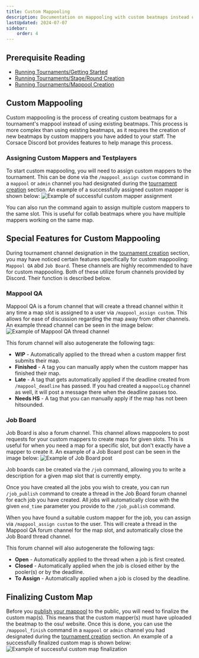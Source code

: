 ```yaml
---
title: Custom Mappooling
description: Documentation on mappooling with custom beatmaps instead of existing beatmaps for a tournament.
lastUpdated: 2024-07-07
sidebar:
    order: 4
---
```

## Prerequisite Reading

* [Running Tournaments/Getting Started](../)
* [Running Tournaments/Stage/Round Creation](../stage-round-creation)
* [Running Tournaments/Mappool Creation](../mappool-creation)

## Custom Mappooling
Custom mappooling is the process of creating custom beatmaps for a tournament's mappool instead of using existing beatmaps. This process is more complex than using existing beatmaps, as it requires the creation of new beatmaps by custom mappers you have added to your staff. The Corsace Discord bot provides features to help manage this process.

### Assigning Custom Mappers and Testplayers
To start custom mappooling, you will need to assign custom mappers to the tournament. This can be done via the `/mappool_assign custom` command in a `mappool` or `admin` channel you had designated during the [tournament creation](../#tournament-creation) section. An example of a successfully assigned custom mapper is shown below:
![Example of successful custom mapper assignment](../../../../images/tournament_org/mappool_assign_custom_success.png)

You can also run the command again to assign multiple custom mappers to the same slot. This is useful for collab beatmaps where you have multiple mappers working on the same map.

## Special Features for Custom Mappooling
During tournament channel designation in the [tournament creation](../#tournament-creation) section, you may have noticed certain features specifically for custom mappooling: `Mappool QA` abd `Job Board`. These channels are highly recommended to have for custom mappooling. Both of these utilize forum channels provided by Discord. Their function is described below.

### Mappool QA
Mappool QA is a forum channel that will create a thread channel within it any time a map slot is assigned to a user via `/mappool_assign custom`. This allows for ease of discussion regarding the map away from other channels. An example thread channel can be seen in the image below:
![Example of Mappool QA thread channel](../../../../images/tournament_org/mappool_qa_example.png)

This forum channel will also autogenerate the following tags:
- **WIP** - Automatically applied to the thread when a custom mapper first submits their map.
- **Finished** - A tag you can manually apply when the custom mapper has finished their map.
- **Late** - A tag that gets automatically applied if the deadline created from `/mappool_deadline` has passed. If you had created a `mappoolLog` channel as well, it will post a message there when the deadline passes too.
- **Needs HS** - A tag that you can manually apply if the map has not been hitsounded.

### Job Board
Job Board is also a forum channel. This channel allows mappoolers to post requests for your custom mappers to create maps for given slots. This is useful for when you need a map for a specific slot, but don't exactly have a mapper to create it. An example of a Job Board post can be seen in the image below:
![Example of Job Board post](../../../../images/tournament_org/job_board_example.png)

Job boards can be created via the `/job` command, allowing you to write a description for a given map slot that is currently empty.

Once you have created all the jobs you wish to create, you can run `/job_publish` command to create a thread in the Job Board forum channel for each job you have created. All jobs will automatically close with the given `end_time` parameter you provide to the `/job_publish` command.

When you have found a suitable custom mapper for the job, you can assign via `/mappool_assign custom` to the user. This will create a thread in the Mappool QA forum channel for the map slot, and automatically close the Job Board thread channel.

This forum channel will also autogenerate the following tags:
- **Open** - Automatically applied to the thread when a job is first created.
- **Closed** - Automatically applied when the job is closed either by the pooler(s) or by the deadline.
- **To Assign** - Automatically applied when a job is closed by the deadline.

## Finalizing Custom Map

Before you [publish your mappool](../mappool-creation#publishing-mappool) to the public, you will need to finalize the custom map(s). This means that the custom mapper(s) must have uploaded the beatmap to the osu! website. Once this is done, you can use the `/mappool_finish` command in a `mappool` or `admin` channel you had designated during the [tournament creation](../#tournament-creation) section. An example of a successfully finalized custom map is shown below:
![Example of successful custom map finalization](../../../../images/tournament_org/mappool_finish_success.png)